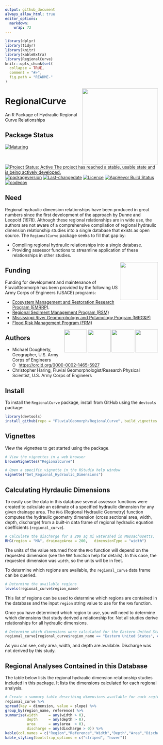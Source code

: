 ```yaml
---
output: github_document
always_allow_html: true
editor_options: 
  markdown: 
    wrap: 72
---
```


<!-- README.md is generated from README.Rmd. Please edit that file -->

<!-- rmarkdown::render(input="README.Rmd", output_file = "README.md", output_format = "md_document") -->

```r
library(dplyr)
library(tidyr)
library(knitr)
library(kableExtra)
library(RegionalCurve)
knitr::opts_chunk$set(
  collapse = TRUE,
  comment = "#>",
  fig.path = "README-"
)
```

<img src="man/figures/rc-3-logo.png" width="250" align="right"/>

# RegionalCurve

An R Package of Hydraulic Regional Curve Relationships

## Package Status

[![Maturing](https://img.shields.io/badge/lifecycle-maturing-blue.svg)](https://www.tidyverse.org/lifecycle)
[![Project Status: Active The project has reached a stable, usable state
and is being actively
developed.](https://www.repostatus.org/badges/latest/active.svg)](https://www.repostatus.org/#active)
[![packageversion](https://img.shields.io/badge/Package%20version-0.1.6-orange.svg?style=flat-square)](commits/master)
[![Last-changedate](https://img.shields.io/badge/last%20change-`r gsub('-', '--', Sys.Date())`-yellowgreen.svg)](/commits/master)
[![Licence](https://img.shields.io/badge/licence-CC0-blue.svg)](http://choosealicense.com/licenses/cc0-1.0/)
[![AppVeyor Build
Status](https://ci.appveyor.com/api/projects/status/github/mpdougherty/regionalcurve?branch=master&svg=true)](https://ci.appveyor.com/project/mpdougherty/regionalcurve)
[![codecov](https://codecov.io/github/mpdougherty/regionalcurve/branch/master/graphs/badge.svg)](https://codecov.io/github/mpdougherty/regionalcurve)

## Need

Regional hydraulic dimension relationships have been produced in great
numbers since the first development of the approach by Dunne and Leopold
(1978). Although these regional relationships are in wide use, the
authors are not aware of a comprehensive compilation of regional
hydraulic dimension relationship studies into a single database that
exists as open source. The `RegionalCurve` package seeks to fill that
gap by:

-   Compiling regional hydraulic relationships into a single database.
-   Providing assessor functions to streamline application of these
    relationships in other studies.

<img src="man/figures/HDQLO-03_h120.jpg" width="125" align="right"/>

## Funding

Funding for development and maintenance of FluvialGeomorph has been
provided by the following US Army Corps of Engineers (USACE) programs:

-   [Ecosystem Management and Restoration Research Program
    (EMRRP)](https://emrrp.el.erdc.dren.mil).
-   [Regional Sediment Management Program
    (RSM)](https://rsm.usace.army.mil/)
-   [Mississippi River Geomorphology and Potamology Program
    (MRG&P)](https://www.mvd.usace.army.mil/Missions/Mississippi-River-Science-Technology/MS-River-Geomorphology-Potamology/)
-   [Flood Risk Management Program
    (FRM)](https://www.iwr.usace.army.mil/Missions/Flood-Risk-Management/Flood-Risk-Management-Program/)

<img src="man/figures/FRMP_300.png" height="75" align="right"/><img src="man/figures/MRG&amp;P_300.png" height="75" align="right"/><img src="man/figures/RSMlogo.png" height="75" align="right"/><img src="man/figures/EMRRP_logo_300.png" height="75" align="right"/>

## Authors

-   Michael Dougherty, Geographer, U.S. Army Corps of Engineers
    <div itemscope itemtype="https://schema.org/Person"><a itemprop="sameAs" content="https://orcid.org/0000-0002-1465-5927" href="https://orcid.org/0000-0002-1465-5927" target="orcid.widget" rel="me noopener noreferrer" style="vertical-align:top;"><img src="https://orcid.org/sites/default/files/images/orcid_16x16.png" alt="ORCID iD icon" style="width:1em;margin-right:.5em;"/>https://orcid.org/0000-0002-1465-5927</a></div>
-   Christopher Haring, Fluvial Geomorphologist/Research Physical
    Scientist, U.S. Army Corps of Engineers

## Install

To install the `RegionalCurve` package, install from GitHub using the
`devtools` package:

``` r
library(devtools)
install_github(repo = "FluvialGeomorph/RegionalCurve", build_vignettes = TRUE)
```

## Vignettes

View the vignettes to get started using the package.

``` r
# View the vignettes in a web browser
browseVignettes("RegionalCurve")

# Open a specific vignette in the RStudio help window
vignette("Get_Regional_Hydraulic_Dimensions")
```

## Calculating Hyrdaulic Dimensions

To easily use the data in this database several assessor functions were
created to calculate an estimate of a specified hydraulic dimension for
any given drainage area. The `RHG` (Regional Hydraulic Geometry)
function computes the hydraulic geometry dimension (cross sectional
area, width, depth, discharge) from a built-in data frame of regional
hydraulic equation coefficients (`regional_curve`).

``` r
# Calculate the discharge for a 200 sq mi watershed in Massachusetts.
RHG(region = "MA", drainageArea = 200,   dimensionType = "width")
```

The units of the value returned from the `RHG` function will depend on
the requested dimension (see the `RHG` function help for details). In
this case, the requested dimension was `width`, so the units will be in
feet.

To determine which regions are available, the `regional_curve` data
frame can be queried.

``` r
# Determine the available regions
levels(regional_curve$region_name)
```

This list of regions can be used to determine which regions are
contained in the database and the input `region` string value to use for
the `RHG` function.

Once you have determined which region to use, you will need to determine
which dimensions that study derived a relationship for. Not all studies
derive relationships for all hydraulic dimensions.

``` r
# Determine which dimensions were calculated for the Eastern United States region
regional_curve[regional_curve$region_name == "Eastern United States", c("dimension")]
```

As you can see, only area, width, and depth are available. Discharge was
not derived by this study.

## Regional Analyses Contained in this Database

The table below lists the regional hydraulic dimension relationship
studies included in this package. It lists the dimensions calculated for
each regional analysis.

```r
# Create a summary table describing dimensions available for each region
regional_curve %>%
spread(key = dimension, value = slope) %>%
group_by(region_name, reference) %>%
summarise(width     = any(width > 0), 
          depth     = any(depth > 0), 
          area      = any(area  > 0),
          discharge = any(discharge > 0)) %>%
kable(col.names = c("Region","Reference","Width","Depth","Area","Discharge")) %>%
kable_styling(bootstrap_options = c("striped", "hover"))
```
